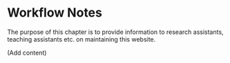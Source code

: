 # Workflow Notes {#workflow}

The purpose of this chapter is to provide information to research assistants, teaching assistants etc. on maintaining this website.

(Add content)